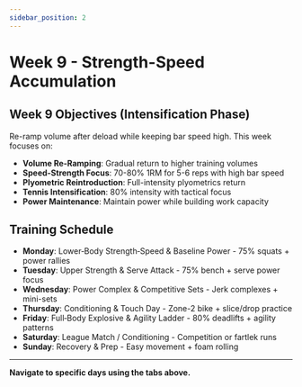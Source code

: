 ```yaml
---
sidebar_position: 2
---
```



<WorkoutNav weekNumber={9} />

# Week 9 - Strength-Speed Accumulation

## Week 9 Objectives (Intensification Phase)

Re-ramp volume after deload while keeping bar speed high. This week focuses on:

- **Volume Re-Ramping**: Gradual return to higher training volumes
- **Speed-Strength Focus**: 70-80% 1RM for 5-6 reps with high bar speed
- **Plyometric Reintroduction**: Full-intensity plyometrics return
- **Tennis Intensification**: 80% intensity with tactical focus
- **Power Maintenance**: Maintain power while building work capacity

## Training Schedule

- **Monday**: Lower‑Body Strength‑Speed & Baseline Power - 75% squats + power rallies
- **Tuesday**: Upper Strength & Serve Attack - 75% bench + serve power focus
- **Wednesday**: Power Complex & Competitive Sets - Jerk complexes + mini-sets
- **Thursday**: Conditioning & Touch Day - Zone-2 bike + slice/drop practice
- **Friday**: Full‑Body Explosive & Agility Ladder - 80% deadlifts + agility patterns
- **Saturday**: League Match / Conditioning - Competition or fartlek runs
- **Sunday**: Recovery & Prep - Easy movement + foam rolling

---

**Navigate to specific days using the tabs above.**
